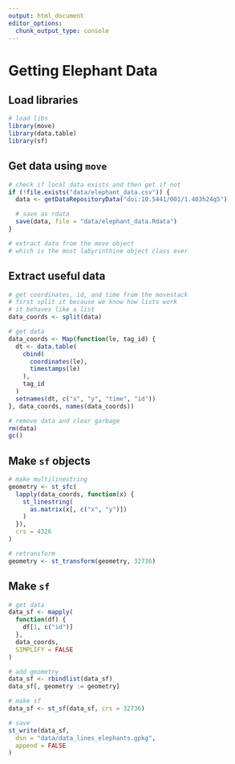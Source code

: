 ```yaml
---
output: html_document
editor_options: 
  chunk_output_type: console
---
```


# Getting Elephant Data

## Load libraries

```r
# load libs
library(move)
library(data.table)
library(sf)
```

## Get data using `move`

```r
# check if local data exists and then get if not
if (!file.exists("data/elephant_data.csv")) {
  data <- getDataRepositoryData("doi:10.5441/001/1.403h24q5")

  # save as rdata
  save(data, file = "data/elephant_data.Rdata")
}

# extract data from the move object
# which is the most labyrinthine object class ever
```

## Extract useful data

```r
# get coordinates, id, and time from the movestack
# first split it because we know how lists work
# it behaves like a list
data_coords <- split(data)

# get data
data_coords <- Map(function(le, tag_id) {
  dt <- data.table(
    cbind(
      coordinates(le),
      timestamps(le)
    ),
    tag_id
  )
  setnames(dt, c("x", "y", "time", "id"))
}, data_coords, names(data_coords))
```

```r
# remove data and clear garbage
rm(data)
gc()
```


## Make `sf` objects

```r
# make multilinestring
geometry <- st_sfc(
  lapply(data_coords, function(x) {
    st_linestring(
      as.matrix(x[, c("x", "y")])
    )
  }),
  crs = 4326
)

# retransform
geometry <- st_transform(geometry, 32736)
```

## Make `sf`

```r
# get data
data_sf <- mapply(
  function(df) {
    df[1, c("id")]
  },
  data_coords,
  SIMPLIFY = FALSE
)

# add geometry
data_sf <- rbindlist(data_sf)
data_sf[, geometry := geometry]

# make sf
data_sf <- st_sf(data_sf, crs = 32736)

# save
st_write(data_sf,
  dsn = "data/data_lines_elephants.gpkg",
  append = FALSE
)
```
